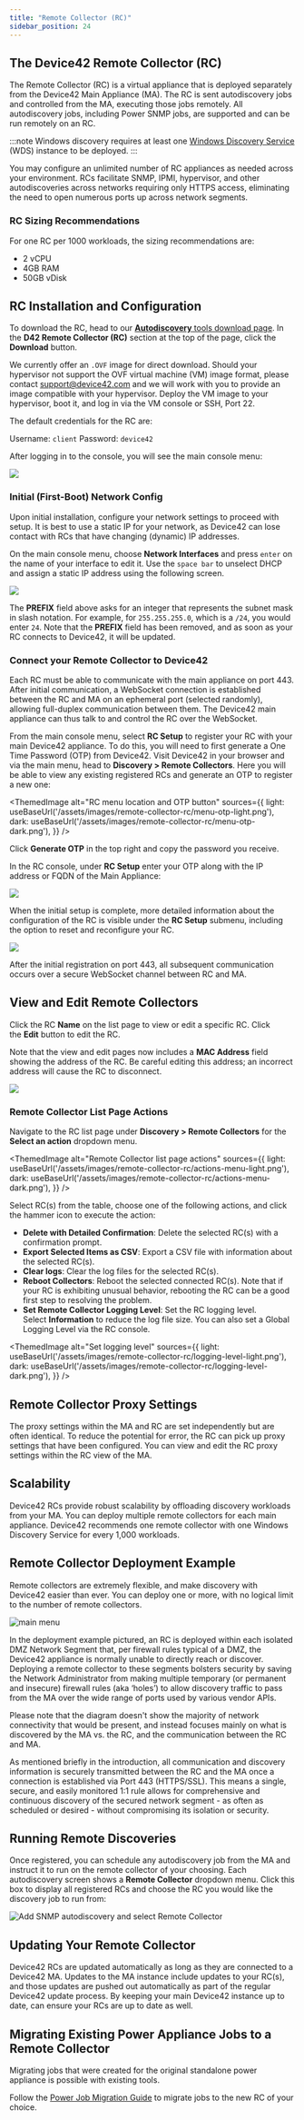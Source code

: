 ```yaml
---
title: "Remote Collector (RC)"
sidebar_position: 24
---
```



## The Device42 Remote Collector (RC)

The Remote Collector (RC) is a virtual appliance that is deployed separately from the Device42 Main Appliance (MA). The RC is sent autodiscovery jobs and controlled from the MA, executing those jobs remotely. All autodiscovery jobs, including Power SNMP jobs, are supported and can be run remotely on an RC.

:::note
Windows discovery requires at least one [Windows Discovery Service](getstarted/installation/windows-discovery-service-installation.md) (WDS) instance to be deployed.
:::

You may configure an unlimited number of RC appliances as needed across your environment. RCs facilitate SNMP, IPMI, hypervisor, and other autodiscoveries across networks requiring only HTTPS access, eliminating the need to open numerous ports up across network segments.

### RC Sizing Recommendations

For one RC per 1000 workloads, the sizing recommendations are:
- 2 vCPU
- 4GB RAM
- 50GB vDisk

## RC Installation and Configuration

To download the RC, head to our [**Autodiscovery** tools download page](https://www.device42.com/autodiscovery/). In the **D42 Remote Collector (RC)** section at the top of the page, click the **Download** button.

We currently offer an `.OVF` image for direct download. Should your hypervisor not support the OVF virtual machine (VM) image format, please contact [support@device42.com](mailto:support@device42.com) and we will work with you to provide an image compatible with your hypervisor. Deploy the VM image to your hypervisor, boot it, and log in via the VM console or SSH, Port 22.

The default credentials for the RC are:

Username:
    ```
    client
    ```
Password:
    ```
    device42
    ```

After logging in to the console, you will see the main console menu:

![](/assets/images/D42-23170_RC-console-menu-3-18-06-DM.png)

### Initial (First-Boot) Network Config

Upon initial installation, configure your network settings to proceed with setup. It is best to use a static IP for your network, as Device42 can lose contact with RCs that have changing (dynamic) IP addresses.

On the main console menu, choose **Network Interfaces** and press `enter` on the name of your interface to edit it. Use the `space bar` to unselect DHCP and assign a static IP address using the following screen.

![](/assets/images/D42-23170_RC-edit-network-interface.png)

The **PREFIX** field above asks for an integer that represents the subnet mask in slash notation. For example, for `255.255.255.0`, which is a `/24`, you would enter `24`. Note that the **PREFIX** field has been removed, and as soon as your RC connects to Device42, it will be updated.

### Connect your Remote Collector to Device42

Each RC must be able to communicate with the main appliance on port 443. After initial communication, a WebSocket connection is established between the RC and MA on an ephemeral port (selected randomly), allowing full-duplex communication between them. The Device42 main appliance can thus talk to and control the RC over the WebSocket.

From the main console menu, select **RC Setup** to register your RC with your main Device42 appliance. To do this, you will need to first generate a One Time Password (OTP) from Device42. Visit Device42 in your browser and via the main menu, head to **Discovery > Remote Collectors**. Here you will be able to view any existing registered RCs and generate an OTP to register a new one:

<ThemedImage
  alt="RC menu location and OTP button"
  sources={{
    light: useBaseUrl('/assets/images/remote-collector-rc/menu-otp-light.png'),
    dark: useBaseUrl('/assets/images/remote-collector-rc/menu-otp-dark.png'),
  }}
/>

Click **Generate OTP** in the top right and copy the password you receive.

In the RC console, under **RC Setup** enter your OTP along with the IP address or FQDN of the Main Appliance:

![](/assets/images/D42-23170_RC-setup-OTP.png)

When the initial setup is complete, more detailed information about the configuration of the RC is visible under the **RC Setup** submenu, including the option to reset and reconfigure your RC.

![](/assets/images/D42-23170_RC-setup-before-reset.png)

After the initial registration on port 443, all subsequent communication occurs over a secure WebSocket channel between RC and MA.

## View and Edit Remote Collectors

Click the RC **Name** on the list page to view or edit a specific RC. Click the **Edit** button to edit the RC.

Note that the view and edit pages now includes a **MAC Address** field showing the address of the RC. Be careful editing this address; an incorrect address will cause the RC to disconnect.

![](/assets/images/D42-23170_RC-edit-page.png)

### Remote Collector List Page Actions

Navigate to the RC list page under **Discovery > Remote Collectors** for the **Select an action** dropdown menu. 

<ThemedImage
  alt="Remote Collector list page actions"
  sources={{
    light: useBaseUrl('/assets/images/remote-collector-rc/actions-menu-light.png'),
    dark: useBaseUrl('/assets/images/remote-collector-rc/actions-menu-dark.png'),
  }}
/>

Select RC(s) from the table, choose one of the following actions, and click the hammer icon to execute the action:

- **Delete with Detailed Confirmation**: Delete the selected RC(s) with a confirmation prompt.
- **Export Selected Items as CSV**: Export a CSV file with information about the selected RC(s).
- **Clear logs**: Clear the log files for the selected RC(s).
- **Reboot Collectors**: Reboot the selected connected RC(s). Note that if your RC is exhibiting unusual behavior, rebooting the RC can be a good first step to resolving the problem.
- **Set Remote Collector Logging Level**: Set the RC logging level. Select **Information** to reduce the log file size. You can also set a Global Logging Level via the RC console.

<ThemedImage
  alt="Set logging level"
  sources={{
    light: useBaseUrl('/assets/images/remote-collector-rc/logging-level-light.png'),
    dark: useBaseUrl('/assets/images/remote-collector-rc/logging-level-dark.png'),
  }}
/>

## Remote Collector Proxy Settings

The proxy settings within the MA and RC are set independently but are often identical. To reduce the potential for error, the RC can pick up proxy settings that have been configured. You can view and edit the RC proxy settings within the RC view of the MA.

## Scalability

Device42 RCs provide robust scalability by offloading discovery workloads from your MA. You can deploy multiple remote collectors for each main appliance. Device42 recommends one remote collector with one Windows Discovery Service for every 1,000 workloads.

## Remote Collector Deployment Example

Remote collectors are extremely flexible, and make discovery with Device42 easier than ever. You can deploy one or more, with no logical limit to the number of remote collectors. 

![main menu](/assets/images/D42_RC_deploy_example.png)

In the deployment example pictured, an RC is deployed within each isolated DMZ Network Segment that, per firewall rules typical of a DMZ, the Device42 appliance is normally unable to directly reach or discover. Deploying a remote collector to these segments bolsters security by saving the Network Administrator from making multiple temporary (or permanent and insecure) firewall rules (aka ‘holes’) to allow discovery traffic to pass from the MA over the wide range of ports used by various vendor APIs. 

Please note that the diagram doesn't show the majority of network connectivity that would be present, and instead focuses mainly on what is discovered by the MA vs. the RC, and the communication between the RC and MA.

As mentioned briefly in the introduction, all communication and discovery information is securely transmitted between the RC and the MA once a connection is established via Port 443 (HTTPS/SSL). This means a single, secure, and easily monitored 1:1 rule allows for comprehensive and continuous discovery of the secured network segment - as often as scheduled or desired - without compromising its isolation or security.

## Running Remote Discoveries

Once registered, you can schedule any autodiscovery job from the MA and instruct it to run on the remote collector of your choosing. Each autodiscovery screen shows a **Remote Collector** dropdown menu. Click this box to display all registered RCs and choose the RC you would like the discovery job to run from:

![Add SNMP autodiscovery and select Remote Collector](/assets/images/Add-SNMP-autodisc-RC-v15.PNG)

## Updating Your Remote Collector

Device42 RCs are updated automatically as long as they are connected to a Device42 MA. Updates to the MA instance include updates to your RC(s), and those updates are pushed out automatically as part of the regular Device42 update process. By keeping your main Device42 instance up to date, can ensure your RCs are up to date as well.

## Migrating Existing Power Appliance Jobs to a Remote Collector

Migrating jobs that were created for the original standalone power appliance is possible with existing tools. 

Follow the [Power Job Migration Guide](../infrastructure-management/power-and-environmental-monitoring/power-rc-setup-job-migration.md) to migrate jobs to the new RC of your choice.
